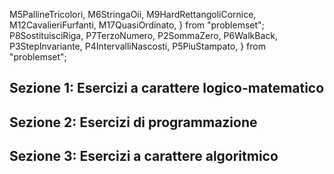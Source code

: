   M5PallineTricolori,
  M6StringaOii,
  M9HardRettangoliCornice,
  M12CavalieriFurfanti,
  M17QuasiOrdinato,
} from "problemset";
  P8SostituisciRiga,
  P7TerzoNumero,
  P2SommaZero,
  P6WalkBack,
  P3StepInvariante,
  P4IntervalliNascosti,
  P5PiuStampato,
} from "problemset";

<Contest>

## Sezione 1: Esercizi a carattere logico-matematico

<Section>
  <Problem points={[5, 1, 0]} statement={M5PallineTricolori} />
  <Problem points={[5, 1, 0]} statement={M9HardRettangoliCornice} />
  <Problem points={[5, 1, 0]} statement={M6StringaOii} />
  <Problem points={[5, 1, 0]} statement={M12CavalieriFurfanti} />
  <Problem points={[5, 1, 0]} statement={M17QuasiOrdinato} />
</Section>

## Sezione 2: Esercizi di programmazione

<Section>
  <Problem points={[5, 1, 0]} statement={P8SostituisciRiga} />
  <Problem points={[5, 1, 0]} statement={P7TerzoNumero} />
  <Problem points={[5, 1, 0]} statement={P2SommaZero} />
  <Problem points={[5, 1, 0]} statement={P6WalkBack} />
  <Problem points={[5, 1, 0]} statement={P3StepInvariante} />
  <Problem points={[5, 1, 0]} statement={P4IntervalliNascosti} />
  <Problem points={[5, 1, 0]} statement={P5PiuStampato} />
</Section>

## Sezione 3: Esercizi a carattere algoritmico

<Section>
  <Problem points={[5, 0, 0]} statement={A1OrdinaColonne} />
  <Problem points={[5, 0, 0]} statement={A5CancellaPermutazione} />
  <Problem points={[5, 0, 0]} statement={A6MuroMattoni} />
  <Problem points={[5, 0, 0]} statement={A8GrafoDisconnesso} />
</Section>

</Contest>
